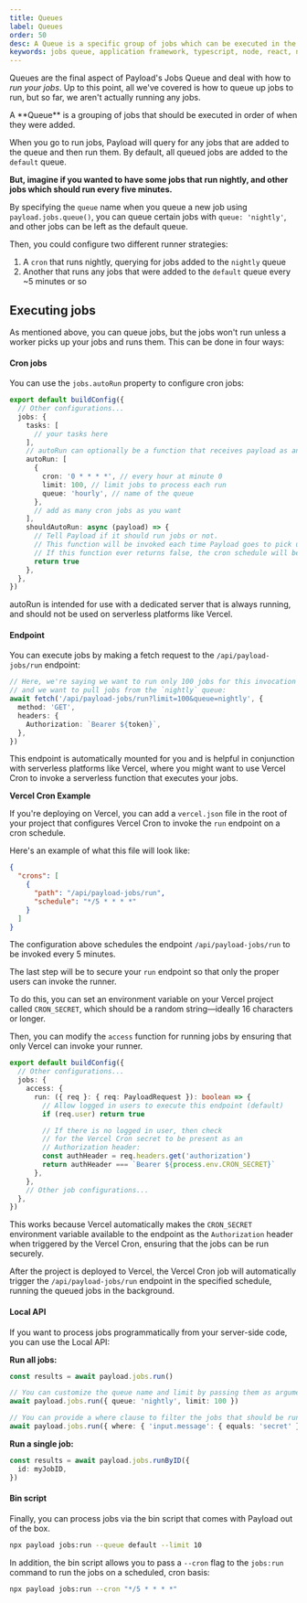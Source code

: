 ```yaml
---
title: Queues
label: Queues
order: 50
desc: A Queue is a specific group of jobs which can be executed in the order that they were added.
keywords: jobs queue, application framework, typescript, node, react, nextjs
---
```


Queues are the final aspect of Payload's Jobs Queue and deal with how to _run your jobs_. Up to this point, all we've covered is how to queue up jobs to run, but so far, we aren't actually running any jobs.

<Banner type="default">
  A **Queue** is a grouping of jobs that should be executed in order of when they were added.
</Banner>

When you go to run jobs, Payload will query for any jobs that are added to the queue and then run them. By default, all queued jobs are added to the `default` queue.

**But, imagine if you wanted to have some jobs that run nightly, and other jobs which should run every five minutes.**

By specifying the `queue` name when you queue a new job using `payload.jobs.queue()`, you can queue certain jobs with `queue: 'nightly'`, and other jobs can be left as the default queue.

Then, you could configure two different runner strategies:

1. A `cron` that runs nightly, querying for jobs added to the `nightly` queue
2. Another that runs any jobs that were added to the `default` queue every ~5 minutes or so

## Executing jobs

As mentioned above, you can queue jobs, but the jobs won't run unless a worker picks up your jobs and runs them. This can be done in four ways:

#### Cron jobs

You can use the `jobs.autoRun` property to configure cron jobs:

```ts
export default buildConfig({
  // Other configurations...
  jobs: {
    tasks: [
      // your tasks here
    ],
    // autoRun can optionally be a function that receives payload as an argument
    autoRun: [
      {
        cron: '0 * * * *', // every hour at minute 0
        limit: 100, // limit jobs to process each run
        queue: 'hourly', // name of the queue
      },
      // add as many cron jobs as you want
    ],
    shouldAutoRun: async (payload) => {
      // Tell Payload if it should run jobs or not.
      // This function will be invoked each time Payload goes to pick up and run jobs.
      // If this function ever returns false, the cron schedule will be stopped.
      return true
    },
  },
})
```

<Banner type="warning">
  autoRun is intended for use with a dedicated server that is always running, and should not be used
  on serverless platforms like Vercel.
</Banner>

#### Endpoint

You can execute jobs by making a fetch request to the `/api/payload-jobs/run` endpoint:

```ts
// Here, we're saying we want to run only 100 jobs for this invocation
// and we want to pull jobs from the `nightly` queue:
await fetch('/api/payload-jobs/run?limit=100&queue=nightly', {
  method: 'GET',
  headers: {
    Authorization: `Bearer ${token}`,
  },
})
```

This endpoint is automatically mounted for you and is helpful in conjunction with serverless platforms like Vercel, where you might want to use Vercel Cron to invoke a serverless function that executes your jobs.

**Vercel Cron Example**

If you're deploying on Vercel, you can add a `vercel.json` file in the root of your project that configures Vercel Cron to invoke the `run` endpoint on a cron schedule.

Here's an example of what this file will look like:

```json
{
  "crons": [
    {
      "path": "/api/payload-jobs/run",
      "schedule": "*/5 * * * *"
    }
  ]
}
```

The configuration above schedules the endpoint `/api/payload-jobs/run` to be invoked every 5 minutes.

The last step will be to secure your `run` endpoint so that only the proper users can invoke the runner.

To do this, you can set an environment variable on your Vercel project called `CRON_SECRET`, which should be a random string—ideally 16 characters or longer.

Then, you can modify the `access` function for running jobs by ensuring that only Vercel can invoke your runner.

```ts
export default buildConfig({
  // Other configurations...
  jobs: {
    access: {
      run: ({ req }: { req: PayloadRequest }): boolean => {
        // Allow logged in users to execute this endpoint (default)
        if (req.user) return true

        // If there is no logged in user, then check
        // for the Vercel Cron secret to be present as an
        // Authorization header:
        const authHeader = req.headers.get('authorization')
        return authHeader === `Bearer ${process.env.CRON_SECRET}`
      },
    },
    // Other job configurations...
  },
})
```

This works because Vercel automatically makes the `CRON_SECRET` environment variable available to the endpoint as the `Authorization` header when triggered by the Vercel Cron, ensuring that the jobs can be run securely.

After the project is deployed to Vercel, the Vercel Cron job will automatically trigger the `/api/payload-jobs/run` endpoint in the specified schedule, running the queued jobs in the background.

#### Local API

If you want to process jobs programmatically from your server-side code, you can use the Local API:

**Run all jobs:**

```ts
const results = await payload.jobs.run()

// You can customize the queue name and limit by passing them as arguments:
await payload.jobs.run({ queue: 'nightly', limit: 100 })

// You can provide a where clause to filter the jobs that should be run:
await payload.jobs.run({ where: { 'input.message': { equals: 'secret' } } })
```

**Run a single job:**

```ts
const results = await payload.jobs.runByID({
  id: myJobID,
})
```

#### Bin script

Finally, you can process jobs via the bin script that comes with Payload out of the box.

```sh
npx payload jobs:run --queue default --limit 10
```

In addition, the bin script allows you to pass a `--cron` flag to the `jobs:run` command to run the jobs on a scheduled, cron basis:

```sh
npx payload jobs:run --cron "*/5 * * * *"
```
